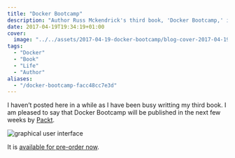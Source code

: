 ```yaml
---
title: "Docker Bootcamp"
description: "Author Russ Mckendrick's third book, 'Docker Bootcamp,' is coming soon. Pre-order now for a comprehensive guide to Docker."
date: 2017-04-19T19:34:19+01:00
cover:
  image: "../../assets/2017-04-19-docker-bootcamp/blog-cover-2017-04-19-docker-bootcamp.png"
tags:
  - "Docker"
  - "Book"
  - "Life"
  - "Author"
aliases:
  - "/docker-bootcamp-facc48cc7e3d"
---
```


I haven’t posted here in a while as I have been busy writting my third book. I am pleased to say that Docker Bootcamp will be published in the next few weeks by [Packt](https://www.packtpub.com/).

<Img src="/assets/2017-04-19-docker-bootcamp/img/2017-04-19_docker-bootcamp_1.png" alt="graphical user interface" />

It is [available for pre-order now](https://www.packtpub.com/).
